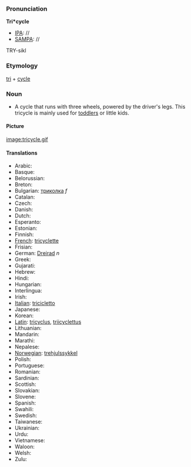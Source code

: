 ===Pronunciation===

'''Tri*cycle'''
*[[IPA]]: //
*[[SAMPA]]: //
TRY-sikl
===Etymology===

[[tri]] + [[cycle]]

=== Noun ===

*A cycle that runs with three wheels, powered by the driver's legs. This tricycle is mainly used for [[toddler]]s or little kids.

==== Picture ====

[[image:tricycle.gif]]

====Translations====

*Arabic:
*Basque:
*Belorussian:
*Breton:
*Bulgarian: [[триколка]] ''f''
*Catalan:
*Czech:
*Danish:
*Dutch:
*Esperanto:
*Estonian:
*Finnish:
*[[French]]: [[tricyclette]]
*Frisian:
*German: [[Dreirad]] ''n''
*Greek:
*Gujarati:
*Hebrew:
*Hindi:
*Hungarian: 
*Interlingua:
*Irish:
*[[Italian]]: [[tricicletto]]
*Japanese:
*Korean:
*[[Latin]]: [[tricyclus]], [[triicyclettus]]
*Lithuanian:
*Mandarin:
*Marathi:
*Nepalese:
*[[Norwegian]]: [[trehjulssykkel]]
*Polish:
*Portuguese:
*Romanian:
*Sardinian:
*Scottish:
*Slovakian:
*Slovene:
*Spanish:
*Swahili:
*Swedish:
*Taiwanese:
*Ukrainian:
*Urdu:
*Vietnamese:
*Waloon:
*Welsh:
*Zulu: